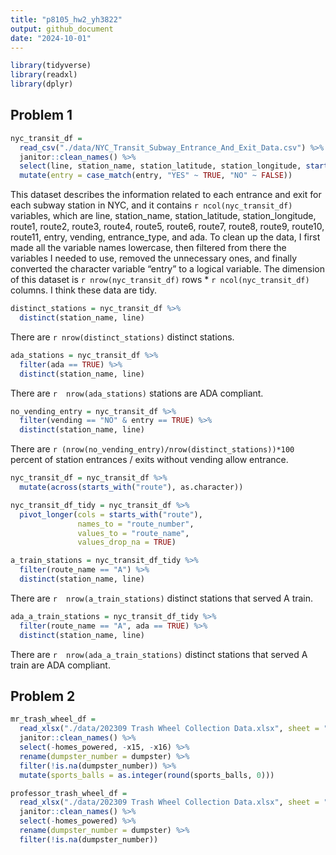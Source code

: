 ```yaml
---
title: "p8105_hw2_yh3822"
output: github_document
date: "2024-10-01"
---
```


```r
library(tidyverse)
library(readxl)
library(dplyr)
```



## Problem 1



```r
nyc_transit_df = 
  read_csv("./data/NYC_Transit_Subway_Entrance_And_Exit_Data.csv") %>%
  janitor::clean_names() %>%
  select(line, station_name, station_latitude, station_longitude, starts_with("route"), entry, vending, entrance_type, ada) %>%
  mutate(entry = case_match(entry, "YES" ~ TRUE, "NO" ~ FALSE))
```


This dataset describes the information related to each entrance and exit for each subway station in NYC, and it contains `r ncol(nyc_transit_df)` variables, which are line, station_name, station_latitude, station_longitude, route1, route2, route3, route4, route5, route6, route7, route8, route9, route10, route11, entry, vending, entrance_type, and ada. To clean up the data, I first made all the variable names lowercase, then filtered from there the variables I needed to use, removed the unnecessary ones, and finally converted the character variable “entry" to a logical variable. The dimension of this dataset is `r nrow(nyc_transit_df)` rows * `r ncol(nyc_transit_df)` columns. I think these data are tidy.


```r
distinct_stations = nyc_transit_df %>%
  distinct(station_name, line)
```

There are `r nrow(distinct_stations)` distinct stations.


```r
ada_stations = nyc_transit_df %>%
  filter(ada == TRUE) %>%
  distinct(station_name, line)
```

There are `r  nrow(ada_stations)` stations are ADA compliant.


```r
no_vending_entry = nyc_transit_df %>%
  filter(vending == "NO" & entry == TRUE) %>%
  distinct(station_name, line)
```

There are `r (nrow(no_vending_entry)/nrow(distinct_stations))*100` percent of station entrances / exits without vending allow entrance.


```r
nyc_transit_df = nyc_transit_df %>%
  mutate(across(starts_with("route"), as.character))

nyc_transit_df_tidy = nyc_transit_df %>%
  pivot_longer(cols = starts_with("route"),
               names_to = "route_number",   
               values_to = "route_name",    
               values_drop_na = TRUE)
```


```r
a_train_stations = nyc_transit_df_tidy %>%
  filter(route_name == "A") %>%
  distinct(station_name, line)
```

There are `r  nrow(a_train_stations)` distinct stations that served A train.


```r
ada_a_train_stations = nyc_transit_df_tidy %>%
  filter(route_name == "A", ada == TRUE) %>%
  distinct(station_name, line)
```

There are `r  nrow(ada_a_train_stations)` distinct stations that served A train are ADA compliant.


## Problem 2

```r
mr_trash_wheel_df = 
  read_xlsx("./data/202309 Trash Wheel Collection Data.xlsx", sheet = "Mr. Trash Wheel", skip = 1) %>%
  janitor::clean_names() %>%
  select(-homes_powered, -x15, -x16) %>%
  rename(dumpster_number = dumpster) %>%
  filter(!is.na(dumpster_number)) %>%
  mutate(sports_balls = as.integer(round(sports_balls, 0)))
```



```r
professor_trash_wheel_df = 
  read_xlsx("./data/202309 Trash Wheel Collection Data.xlsx", sheet = "Professor Trash Wheel", skip = 1) %>%
  janitor::clean_names() %>%
  select(-homes_powered) %>%
  rename(dumpster_number = dumpster) %>%
  filter(!is.na(dumpster_number))
```

